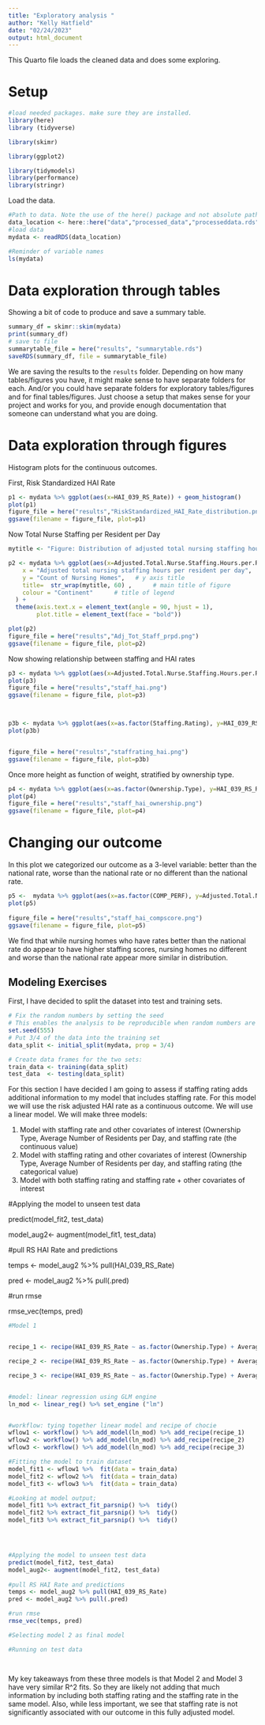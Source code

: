 ```yaml
---
title: "Exploratory analysis "
author: "Kelly Hatfield"
date: "02/24/2023"
output: html_document
---
```


This Quarto file loads the cleaned data and does some exploring.

# Setup

```r
#load needed packages. make sure they are installed.
library(here) 
library (tidyverse)

library(skimr)

library(ggplot2)

library(tidymodels)
library(performance)
library(stringr)
```

Load the data.

```r
#Path to data. Note the use of the here() package and not absolute paths
data_location <- here::here("data","processed_data","processeddata.rds")
#load data
mydata <- readRDS(data_location)

#Reminder of variable names
ls(mydata)
```

# Data exploration through tables

Showing a bit of code to produce and save a summary table.

```r
summary_df = skimr::skim(mydata)
print(summary_df)
# save to file
summarytable_file = here("results", "summarytable.rds")
saveRDS(summary_df, file = summarytable_file)
```

We are saving the results to the `results` folder. Depending on how many tables/figures you have, it might make sense to have separate folders for each. And/or you could have separate folders for exploratory tables/figures and for final tables/figures. Just choose a setup that makes sense for your project and works for you, and provide enough documentation that someone can understand what you are doing.

# Data exploration through figures

Histogram plots for the continuous outcomes.

First, Risk Standardized HAI Rate

```r
p1 <- mydata %>% ggplot(aes(x=HAI_039_RS_Rate)) + geom_histogram() 
plot(p1)
figure_file = here("results","RiskStandardized_HAI_Rate_distribution.png")
ggsave(filename = figure_file, plot=p1) 


```

Now Total Nurse Staffing per Resident per Day

```r

mytitle <- "Figure: Distribution of adjusted total nursing staffing hours per resident per day"

p2 <- mydata %>% ggplot(aes(x=Adjusted.Total.Nurse.Staffing.Hours.per.Resident.per.Day)) + geom_histogram() + labs(
    x = "Adjusted total nursing staffing hours per resident per day",              # x axis title
    y = "Count of Nursing Homes",   # y axis title
    title=  str_wrap(mytitle, 60) ,      # main title of figure
    colour = "Continent"      # title of legend
  ) +
  theme(axis.text.x = element_text(angle = 90, hjust = 1),
        plot.title = element_text(face = "bold"))

plot(p2)
figure_file = here("results","Adj_Tot_Staff_prpd.png")
ggsave(filename = figure_file, plot=p2) 
```

Now showing relationship between staffing and HAI rates

```r
p3 <- mydata %>% ggplot(aes(x=Adjusted.Total.Nurse.Staffing.Hours.per.Resident.per.Day, y=HAI_039_RS_Rate, color=Staffing.Rating)) + geom_point() + geom_smooth(method='lm')
plot(p3)
figure_file = here("results","staff_hai.png")
ggsave(filename = figure_file, plot=p3) 



p3b <- mydata %>% ggplot(aes(x=as.factor(Staffing.Rating), y=HAI_039_RS_Rate)) + geom_boxplot() + geom_jitter(width=0.15, alpha=0.08, color="black", fill="white")
plot(p3b)


figure_file = here("results","staffrating_hai.png")
ggsave(filename = figure_file, plot=p3b) 

```

Once more height as function of weight, stratified by ownership type.

```r
p4 <- mydata %>% ggplot(aes(x=as.factor(Ownership.Type), y=HAI_039_RS_Rate)) + geom_boxplot() + geom_smooth(method='lm')
plot(p4)
figure_file = here("results","staff_hai_ownership.png")
ggsave(filename = figure_file, plot=p4) 
```

# Changing our outcome

In this plot we categorized our outcome as a 3-level variable: better than the national rate, worse than the national rate or no different than the national rate.

```r


p5 <-  mydata %>% ggplot(aes(x=as.factor(COMP_PERF), y=Adjusted.Total.Nurse.Staffing.Hours.per.Resident.per.Day)) + geom_boxplot() + geom_jitter(width=0.15, alpha=0.08, color="black", fill="white")
plot(p5)
  
figure_file = here("results","staff_hai_compscore.png")
ggsave(filename = figure_file, plot=p5) 

```

We find that while nursing homes who have rates better than the national rate do appear to have higher staffing scores, nursing homes no different and worse than the national rate appear more similar in distribution.

## Modeling Exercises

First, I have decided to split the dataset into test and training sets.

```r
# Fix the random numbers by setting the seed 
# This enables the analysis to be reproducible when random numbers are used 
set.seed(555)
# Put 3/4 of the data into the training set 
data_split <- initial_split(mydata, prop = 3/4)

# Create data frames for the two sets:
train_data <- training(data_split)
test_data  <- testing(data_split)

```

For this section I have decided I am going to assess if staffing rating adds additional information to my model that includes staffing rate. For this model we will use the risk adjusted HAI rate as a continuous outcome. We will use a linear model. We will make three models:

1.  Model with staffing rate and other covariates of interest (Ownership Type, Average Number of Residents per Day, and staffing rate (the continuous value)
2.  Model with staffing rating and other covariates of interest (Ownership Type, Average Number of Residents per day, and staffing rating (the categorical value)
3.  Model with both staffing rating and staffing rate + other covariates of interest

#Applying the model to unseen test data

predict(model_fit2, test_data)

model_aug2\<- augment(model_fit1, test_data)

#pull RS HAI Rate and predictions

temps \<- model_aug2 %\>% pull(HAI_039_RS_Rate)

pred \<- model_aug2 %\>% pull(.pred)

#run rmse

rmse_vec(temps, pred)

```r
#Model 1


recipe_1 <- recipe(HAI_039_RS_Rate ~ as.factor(Ownership.Type) + Average.Number.of.Residents.per.Day + Adjusted.Total.Nurse.Staffing.Hours.per.Resident.per.Day + Number.of.Citations.from.Infection.Control.Inspections + Total.Weighted.Health.Survey.Score, data= train_data)

recipe_2 <- recipe(HAI_039_RS_Rate ~ as.factor(Ownership.Type) + Average.Number.of.Residents.per.Day + Number.of.Citations.from.Infection.Control.Inspections + Total.Weighted.Health.Survey.Score + as.factor(Staffing.Rating), data= train_data)

recipe_3 <- recipe(HAI_039_RS_Rate ~ as.factor(Ownership.Type) + Average.Number.of.Residents.per.Day + Adjusted.Total.Nurse.Staffing.Hours.per.Resident.per.Day + Number.of.Citations.from.Infection.Control.Inspections + Total.Weighted.Health.Survey.Score + as.factor(Staffing.Rating), data= train_data)


#model: linear regression using GLM engine
ln_mod <- linear_reg() %>% set_engine ("lm")


#workflow: tying together linear model and recipe of chocie
wflow1 <- workflow() %>% add_model(ln_mod) %>% add_recipe(recipe_1)
wflow2 <- workflow() %>% add_model(ln_mod) %>% add_recipe(recipe_2)
wflow3 <- workflow() %>% add_model(ln_mod) %>% add_recipe(recipe_3)

#Fitting the model to train dataset
model_fit1 <- wflow1 %>%  fit(data = train_data)
model_fit2 <- wflow2 %>%  fit(data = train_data)
model_fit3 <- wflow3 %>%  fit(data = train_data)

#Looking at model output;
model_fit1 %>% extract_fit_parsnip() %>%  tidy()
model_fit2 %>% extract_fit_parsnip() %>%  tidy()
model_fit3 %>% extract_fit_parsnip() %>%  tidy()




#Applying the model to unseen test data
predict(model_fit2, test_data)
model_aug2<- augment(model_fit2, test_data)
  
#pull RS HAI Rate and predictions
temps <- model_aug2 %>% pull(HAI_039_RS_Rate)
pred <- model_aug2 %>% pull(.pred)

#run rmse
rmse_vec(temps, pred)

#Selecting model 2 as final model

#Running on test data




```

My key takeaways from these three models is that Model 2 and Model 3 have very similar R\^2 fits. So they are likely not adding that much information by including both staffing rating and the staffing rate in the same model. Also, while less important, we see that staffing rate is not significantly associated with our outcome in this fully adjusted model.
